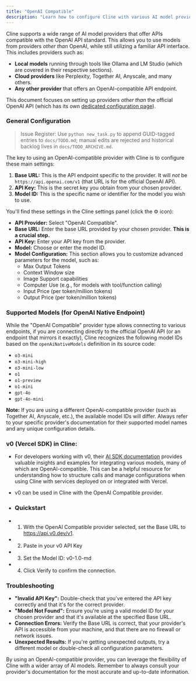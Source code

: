 ```yaml
---
title: "OpenAI Compatible"
description: "Learn how to configure Cline with various AI model providers that offer OpenAI-compatible APIs."
---
```


Cline supports a wide range of AI model providers that offer APIs compatible with the OpenAI API standard. This allows you to use models from providers _other than_ OpenAI, while still utilizing a familiar API interface. This includes providers such as:

-   **Local models** running through tools like Ollama and LM Studio (which are covered in their respective sections).
-   **Cloud providers** like Perplexity, Together AI, Anyscale, and many others.
-   **Any other provider** that offers an OpenAI-compatible API endpoint.

This document focuses on setting up providers _other than_ the official OpenAI API (which has its own [dedicated configuration page](/provider-config/openai)).

### General Configuration
> Issue Register: Use `python new_task.py` to append GUID-tagged entries to `docs/TODO.md`; manual edits are rejected and historical backlog lives in `docs/TODO_ARCHIVE.md`.

The key to using an OpenAI-compatible provider with Cline is to configure these main settings:

1.  **Base URL:** This is the API endpoint specific to the provider. It will _not_ be `https://api.openai.com/v1` (that URL is for the official OpenAI API).
2.  **API Key:** This is the secret key you obtain from your chosen provider.
3.  **Model ID:** This is the specific name or identifier for the model you wish to use.

You'll find these settings in the Cline settings panel (click the ⚙️ icon):

-   **API Provider:** Select "OpenAI Compatible".
-   **Base URL:** Enter the base URL provided by your chosen provider. **This is a crucial step.**
-   **API Key:** Enter your API key from the provider.
-   **Model:** Choose or enter the model ID.
-   **Model Configuration:** This section allows you to customize advanced parameters for the model, such as:
    -   Max Output Tokens
    -   Context Window size
    -   Image Support capabilities
    -   Computer Use (e.g., for models with tool/function calling)
    -   Input Price (per token/million tokens)
    -   Output Price (per token/million tokens)

### Supported Models (for OpenAI Native Endpoint)

While the "OpenAI Compatible" provider type allows connecting to various endpoints, if you are connecting directly to the official OpenAI API (or an endpoint that mirrors it exactly), Cline recognizes the following model IDs based on the `openAiNativeModels` definition in its source code:

-   `o3-mini`
-   `o3-mini-high`
-   `o3-mini-low`
-   `o1`
-   `o1-preview`
-   `o1-mini`
-   `gpt-4o`
-   `gpt-4o-mini`

**Note:** If you are using a different OpenAI-compatible provider (such as Together AI, Anyscale, etc.), the available model IDs will differ. Always refer to your specific provider's documentation for their supported model names and any unique configuration details.

### v0 (Vercel SDK) in Cline:

-   For developers working with v0, their [AI SDK documentation](https://vercel.com/docs/v0/cline) provides valuable insights and examples for integrating various models, many of which are OpenAI-compatible. This can be a helpful resource for understanding how to structure calls and manage configurations when using Cline with services deployed on or integrated with Vercel.

-   v0 can be used in Cline with the OpenAI Compatible provider.

-   ### Quickstart

-   1. With the OpenAI Compatible provider selected, set the Base URL to https://api.v0.dev/v1.
-   2. Paste in your v0 API Key
-   3. Set the Model ID: v0-1.0-md
-   4. Click Verify to confirm the connection.

### Troubleshooting

-   **"Invalid API Key":** Double-check that you've entered the API key correctly and that it's for the correct provider.
-   **"Model Not Found":** Ensure you're using a valid model ID for your chosen provider and that it's available at the specified Base URL.
-   **Connection Errors:** Verify the Base URL is correct, that your provider's API is accessible from your machine, and that there are no firewall or network issues.
-   **Unexpected Results:** If you're getting unexpected outputs, try a different model or double-check all configuration parameters.

By using an OpenAI-compatible provider, you can leverage the flexibility of Cline with a wider array of AI models. Remember to always consult your provider's documentation for the most accurate and up-to-date information.
